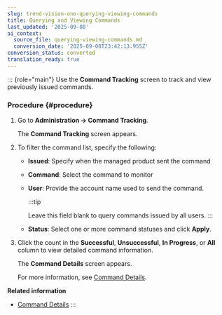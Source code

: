 ```yaml
---
slug: trend-vision-one-querying-viewing-commands
title: Querying and Viewing Commands
last_updated: '2025-09-08'
ai_context:
  source_file: querying-viewing-commands.md
  conversion_date: '2025-09-08T23:42:13.955Z'
conversion_status: converted
translation_ready: true
---
```


::: {role="main"}
Use the **Command Tracking** screen to track and view previously issued commands.

### Procedure {#procedure}

1.  Go to **Administration → Command Tracking**.

    The **Command Tracking** screen appears.

2.  To filter the command list, specify the following:

    - **Issued**: Specify when the managed product sent the command

    - **Command**: Select the command to monitor

    - **User**: Provide the account name used to send the command.

      :::tip

      Leave this field blank to query commands issued by all users.
      :::

    - **Status**: Select one or more command statuses and click **Apply**.

3.  Click the count in the **Successful**, **Unsuccessful**, **In Progress**, or **All** column to view detailed command information.

    The **Command Details** screen appears.

    For more information, see [Command Details](command-details.mdx).

**Related information**

- [Command Details](command-details.mdx)
:::
